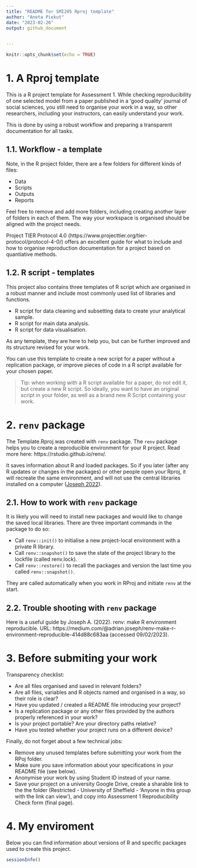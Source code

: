 ```yaml
---
title: "README for SMI205 Rproj template"
author: "Aneta Piekut"
date: "2023-02-26"
output: github_document

    
---
```


```r
knitr::opts_chunk$set(echo = TRUE)
```

# 1. A Rproj template

This is a R project template for Assessment 1. While checking reproducibility of one selected model from a paper published in a 'good quality' journal of social sciences, you still need to organise your work in a way, so other researchers, including your instructors, can easily understand your work. 

This is done by using a robust workflow and preparing a transparent documentation for all tasks.

## 1.1. Workflow - a template

Note, in the R project folder, there are a few folders for different kinds of files:

 + Data
 + Scripts
 + Outputs
 + Reports
 
Feel free to remove and add more folders, including creating another layer of folders in each of them. The way your workspace is organised should be aligned with the project needs.

Project TIER Protocol 4.0 (https://www.projecttier.org/tier-protocol/protocol-4-0/) offers an excellent guide for what to include and how to organise reproduction documentation for a project based on quantiative methods.

## 1.2. R script - templates

This project also contains three templates of R script which are organised in a robust manner and include most commonly used list of libraries and functions. 

+ R script for data cleaning and subsetting data to create your analytical sample.
+ R script for main data analysis.
+ R script for data visualisation.

As any template, they are here to help you, but can be further improved and its structure revised for your work. 

You can use this template to create a new script for a paper without a replication package, or improve pieces of code in a R script available for your chosen paper.

> Tip: when working with a R script available for a paper, do not edit it, but create a new R script. So ideally, you want to have an original script in your folder, as well as a brand new R Script containing your work. 


# 2. `renv` package

The Template.Rproj was created with `renv` package. The `renv` package helps you to create a reproducible environment for your R project. Read more here: https://rstudio.github.io/renv/.

It saves information about R and loaded packages. So if you later (after any R updates or changes in the packages) or other people open your Rproj, it will recreate the same environment, and will not use the central libraries installed on a computer ([Joseph 2022](https://medium.com/@adrian.joseph/renv-make-r-environment-reproducible-414d88c683aa )). 


## 2.1. How to work with `renv` package

It is likely you will need to install new packages and would like to change the saved local libraries. There are three important commands in the package to do so:

+ Call `renv::init()` to initialise a new project-local environment with a private R library.
+ Call `renv::snapshot()` to save the state of the project library to the lockfile (called renv.lock).
+ Call `renv::restore()` to recall the packages and version the last time you called `renv::snapshot()`.

They are called automatically when you work in RProj and initiate `renv` at the start.


## 2.2. Trouble shooting with `renv` package

Here is a useful guide by Joseph A. (2022). renv: make R environment reproducible. URL: https://medium.com/@adrian.joseph/renv-make-r-environment-reproducible-414d88c683aa (accessed 09/02/2023).

# 3. Before submiting your work

Transparency checklist:

+ Are all files organised and saved in relevant folders?
+ Are all files, variables and R objects named and organised in a way, so their role is clear?
+ Have you updated / created a README file introducing your project?
+ Is a replication package or any other files provided by the authors properly referenced in your work?
+ Is your project portable? Are your directory paths relative?
+ Have you tested whether your project runs on a different device?

Finally, do not forget about a few technical jobs:

+ Remove any unused templates before submitting your work from the RPoj folder.
+ Make sure you save information about your specifications in your README file (see below).
+ Anonymise your work by using Student ID instead of your name.
+ Save your project on a university Google Drive, create a sharable link to the the folder (Restricted - University of Sheffield - 'Anyone in this group with the link can view'), and copy into Assessment 1 Reproducibility Check form (final page).

# 4. My enviroment

Below you can find information about versions of R and specific packages used to create this project. 

```r
sessionInfo()
```

